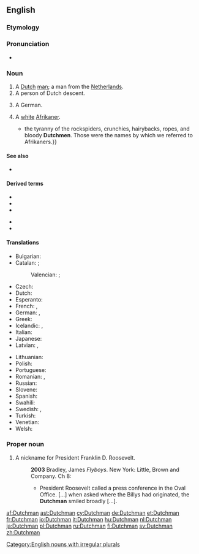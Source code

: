 {{also|dutchman}}

==English==

===Etymology===
{{suffix|Dutch|man|lang=en}}

===Pronunciation===
* {{IPA|/ˈdʌtʃmən/|lang=en}}

===Noun===
{{en-noun|Dutchmen}}

# A [[Dutch]] [[man]]; a man from the [[Netherlands]].
# A person of Dutch descent.
# {{lb|en|archaic|or|dated}} A German.
# {{lb|en|South Africa|derogatory|offensive|ethnic slur}} A [[white]] [[Afrikaner]].
#* {{quote-text|year=1990|author=Rian Malan|title=My Traitor's Heart: Blood and Bad Dreams|page=54|passage={{...}}the tyranny of the rockspiders, crunchies, hairybacks, ropes, and bloody '''Dutchmen'''. Those were the names by which we referred to Afrikaners.}}

====See also====
* {{l|en|Dutchwoman}}

====Derived terms====
{{der-top}}
* {{l|en|Dutchman's breeches}}
* {{l|en|Dutchman's laudanum}}
* {{l|en|Dutchman's pipe}}
{{der-mid}}
* {{l|en|Flying Dutchman}}
* {{l|en|I'm a Dutchman}}
{{der-bottom}}

====Translations====
{{trans-top|a Dutch man}}
* Bulgarian: {{t|bg|холандец|sc=Cyrl}}
* Catalan: {{t+|ca|neerlandès|m}}; {{qualifier|dated}} {{t+|ca|holandès|m}}
*: Valencian: {{t+|ca|neerlandés|m}}; {{qualifier|dated}} {{t+|ca|holandés|m}}
* Czech: {{t+|cs|Nizozemec|m}}
* Dutch: {{t+|nl|Nederlander|m}}
* Esperanto: {{t|eo|nederlandano}}
* French: {{t+|fr|Néerlandais|m}}, {{t+|fr|Hollandais|m}}
* German: {{t+|de|Niederländer|m}}, {{t+|de|Holländer|m}}
* Greek: {{t+|el|Ολλανδός|m}}
* Icelandic: {{t|is|Hollendingur|m}}, {{t|is|Niðurlendingur|m}}
* Italian: {{t+|it|olandese|m|f}}
* Japanese: {{t+|ja|オランダ人|tr=Oranda-jin|sc=Jpan}}
* Latvian: {{t|lv|holandietis|m}}, {{t|lv|nīderlandietis|m}}
{{trans-mid}}
* Lithuanian: {{t+|lt|olandas|m}}
* Polish: {{t+|pl|Holender|m}}
* Portuguese: {{t+|pt|holandês|m}}
* Romanian: {{t+|ro|olandez|m}}, {{t|ro|olandezi|m-p}}
* Russian: {{t+|ru|голла́ндец|m}}
* Slovene: {{t+|sl|Nizozémec|m}}
* Spanish: {{t+|es|holandés|m}}
* Swahili: {{t+|sw|Mholanzi}}
* Swedish: {{t+|sv|nederländare}}, {{t+|sv|holländare}}
* Turkish: {{t+|tr|Hollandalı}}
* Venetian: {{t+|vec|nederlandexe|m|f}}
* Welsh: {{t+|cy|Iseldirwr|m}}
{{trans-bottom}}

===Proper noun===
{{en-proper noun}}

# {{lb|en|US}} A nickname for President Franklin D. Roosevelt.
#: '''2003''' Bradley, James ''Flyboys''. New York: Little, Brown and Company. Ch 8:
#:* President Roosevelt called a press conference in the Oval Office. [...] when asked where the Billys had originated, the '''Dutchman''' smiled broadly [...].

[[Category:English nouns with irregular plurals]]

[[af:Dutchman]]
[[ast:Dutchman]]
[[cy:Dutchman]]
[[de:Dutchman]]
[[et:Dutchman]]
[[fr:Dutchman]]
[[io:Dutchman]]
[[it:Dutchman]]
[[hu:Dutchman]]
[[nl:Dutchman]]
[[ja:Dutchman]]
[[pl:Dutchman]]
[[ru:Dutchman]]
[[fi:Dutchman]]
[[sv:Dutchman]]
[[zh:Dutchman]]